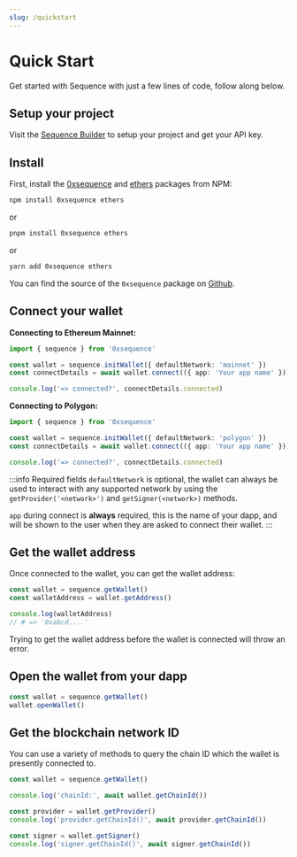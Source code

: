 ```yaml
---
slug: /quickstart
---
```


# Quick Start

Get started with Sequence with just a few lines of code, follow along below.

## Setup your project

Visit the [Sequence Builder](https://sequence.build) to setup your project and get your API key.


## Install

First, install the [0xsequence](https://www.npmjs.com/package/0xsequence) and [ethers](https://www.npmjs.com/package/ethers) packages from NPM:

```sh
npm install 0xsequence ethers
```
or

```sh
pnpm install 0xsequence ethers
```
or

```sh
yarn add 0xsequence ethers
```

You can find the source of the `0xsequence` package on [Github](https://github.com/0xsequence/sequence.js).


## Connect your wallet

**Connecting to Ethereum Mainnet:**

```ts
import { sequence } from '0xsequence'

const wallet = sequence.initWallet({ defaultNetwork: 'mainnet' })
const connectDetails = await wallet.connect(({ app: 'Your app name' }))

console.log('=> connected?', connectDetails.connected)
```

**Connecting to Polygon:**
```ts
import { sequence } from '0xsequence'

const wallet = sequence.initWallet({ defaultNetwork: 'polygon' })
const connectDetails = await wallet.connect(({ app: 'Your app name' }))

console.log('=> connected?', connectDetails.connected)
```

:::info Required fields
`defaultNetwork` is optional, the wallet can always be used to interact with any supported network by using the `getProvider('<network>')` and `getSigner(<network>)` methods.

`app` during connect is **always** required, this is the name of your dapp, and will be shown to the user when they are asked to connect their wallet.
:::

## Get the wallet address

Once connected to the wallet, you can get the wallet address:

```ts
const wallet = sequence.getWallet()
const walletAddress = wallet.getAddress()

console.log(walletAddress)
// # => '0xabcd....'
```

Trying to get the wallet address before the wallet is connected will throw an error.

## Open the wallet from your dapp

```ts
const wallet = sequence.getWallet()
wallet.openWallet()
```

## Get the blockchain network ID

You can use a variety of methods to query the chain ID which the wallet is presently
connected to.

```ts
const wallet = sequence.getWallet()

console.log('chainId:', await wallet.getChainId())

const provider = wallet.getProvider()
console.log('provider.getChainId()', await provider.getChainId())

const signer = wallet.getSigner()
console.log('signer.getChainId()', await signer.getChainId())
```
